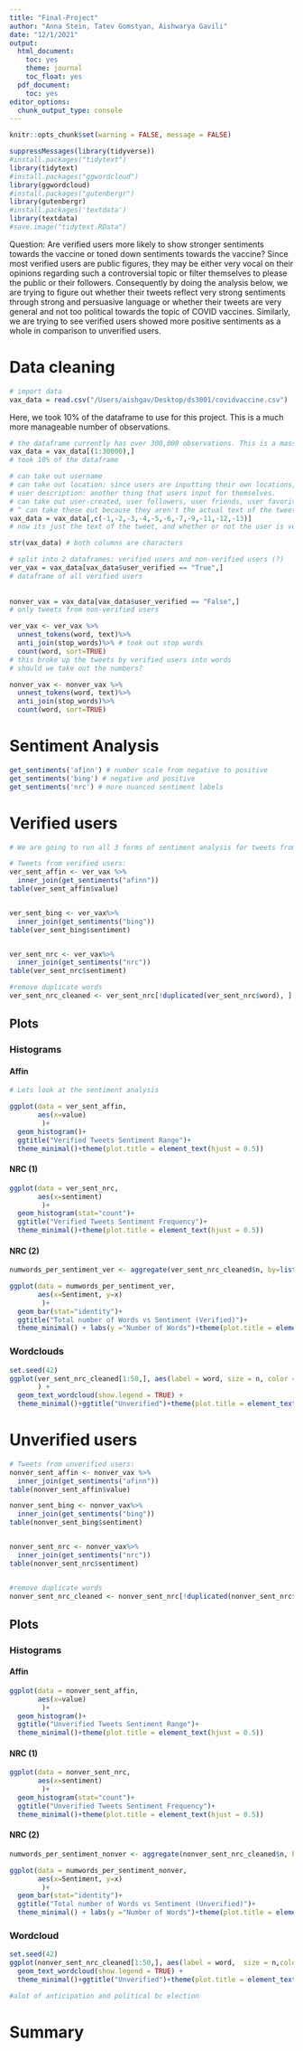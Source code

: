 ```yaml
---
title: "Final-Project"
author: "Anna Stein, Tatev Gomstyan, Aishwarya Gavili"
date: "12/1/2021"
output:
  html_document:
    toc: yes
    theme: journal
    toc_float: yes
  pdf_document:
    toc: yes
editor_options:
  chunk_output_type: console
---
```


```r
knitr::opts_chunk$set(warning = FALSE, message = FALSE) 
```

```r
suppressMessages(library(tidyverse))
#install.packages("tidytext")
library(tidytext)
#install.packages("ggwordcloud")
library(ggwordcloud)
#install.packages("gutenbergr") 
library(gutenbergr)
#install.packages('textdata')
library(textdata)
#save.image("tidytext.RData")
```

Question: Are verified users more likely to show stronger sentiments towards the vaccine or toned down sentiments towards the vaccine?  Since most verified users are public figures, they may be either very vocal on their opinions regarding such a controversial topic or filter themselves to please the public or their followers. Consequently by doing the analysis below, we are trying to figure out whether their tweets reflect very strong sentiments through strong and persuasive language or whether their tweets are very general and not too political towards the topic of COVID vaccines.  Similarly, we are trying to see verified users showed more positive sentiments as a whole in comparison to unverified users.


# Data cleaning

```r
# import data
vax_data = read.csv("/Users/aishgav/Desktop/ds3001/covidvaccine.csv")
```

Here, we took 10% of the dataframe to use for this project. This is a much more manageable number of observations.
```r
# the dataframe currently has over 300,000 observations. This is a massive dataframe. We don't need that many rows. 
vax_data = vax_data[(1:30000),]
# took 10% of the dataframe 
```


```r
# can take out username
# can take out location: since users are inputting their own locations, the data here is not easily organizable
# user description: another thing that users input for themselves. 
# can take out user-created, user followers, user friends, user favorites, source, is_retweet
# ^ can take these out because they aren't the actual text of the tweet 
vax_data = vax_data[,c(-1,-2,-3,-4,-5,-6,-7,-9,-11,-12,-13)]
# now its just the text of the tweet, and whether or not the user is verified 

str(vax_data) # both columns are characters

# split into 2 dataframes: verified users and non-verified users (?)
ver_vax = vax_data[vax_data$user_verified == "True",]
# dataframe of all verified users 
  
  
nonver_vax = vax_data[vax_data$user_verified == "False",]
# only tweets from non-verified users
```

```r
ver_vax <- ver_vax %>%
  unnest_tokens(word, text)%>%
  anti_join(stop_words)%>% # took out stop words
  count(word, sort=TRUE)
# this broke up the tweets by verified users into words 
# should we take out the numbers? 

nonver_vax <- nonver_vax %>%
  unnest_tokens(word, text)%>%
  anti_join(stop_words)%>% 
  count(word, sort=TRUE)

```

# Sentiment Analysis

```r
get_sentiments('afinn') # number scale from negative to positive 
get_sentiments('bing') # negative and positive 
get_sentiments('nrc') # more nuanced sentiment labels
```

# Verified users
```r
# We are going to run all 3 forms of sentiment analysis for tweets from verified users, and then tweets from unverified users. 

# Tweets from verified users: 
ver_sent_affin <- ver_vax %>%
  inner_join(get_sentiments("afinn"))
table(ver_sent_affin$value)


ver_sent_bing <- ver_vax%>%
  inner_join(get_sentiments("bing"))
table(ver_sent_bing$sentiment)


ver_sent_nrc <- ver_vax%>%
  inner_join(get_sentiments("nrc"))
table(ver_sent_nrc$sentiment)

```

```r
#remove duplicate words 
ver_sent_nrc_cleaned <- ver_sent_nrc[!duplicated(ver_sent_nrc$word), ]
```

## Plots 

### Histograms

#### Affin
```r
# Lets look at the sentiment analysis

ggplot(data = ver_sent_affin, 
       aes(x=value)
        )+
  geom_histogram()+
  ggtitle("Verified Tweets Sentiment Range")+
  theme_minimal()+theme(plot.title = element_text(hjust = 0.5))

```

#### NRC (1) 

```r
ggplot(data = ver_sent_nrc, 
       aes(x=sentiment)
        )+
  geom_histogram(stat="count")+
  ggtitle("Verified Tweets Sentiment Frequency")+
  theme_minimal()+theme(plot.title = element_text(hjust = 0.5))

```


#### NRC (2)
```r
numwords_per_sentiment_ver <- aggregate(ver_sent_nrc_cleaned$n, by=list(Sentiment=ver_sent_nrc_cleaned$sentiment), FUN=sum)

ggplot(data = numwords_per_sentiment_ver, 
       aes(x=Sentiment, y=x)
        )+
  geom_bar(stat="identity")+
  ggtitle("Total number of Words vs Sentiment (Verified)")+
  theme_minimal() + labs(y ="Number of Words")+theme(plot.title = element_text(hjust = 0.5))

```

### Wordclouds

```r

set.seed(42)
ggplot(ver_sent_nrc_cleaned[1:50,], aes(label = word, size = n, color = sentiment)
       ) +
  geom_text_wordcloud(show.legend = TRUE) +
  theme_minimal()+ggtitle("Unverified")+theme(plot.title = element_text(hjust = 0.5))

```

# Unverified users 

```r
# Tweets from unverified users: 
nonver_sent_affin <- nonver_vax %>%
  inner_join(get_sentiments("afinn"))
table(nonver_sent_affin$value)

nonver_sent_bing <- nonver_vax%>%
  inner_join(get_sentiments("bing"))
table(nonver_sent_bing$sentiment)


nonver_sent_nrc <- nonver_vax%>%
  inner_join(get_sentiments("nrc"))
table(nonver_sent_nrc$sentiment)



```

```r
#remove duplicate words 
nonver_sent_nrc_cleaned <- nonver_sent_nrc[!duplicated(nonver_sent_nrc$word), ]

```


## Plots 

### Histograms

#### Affin
```r
ggplot(data = nonver_sent_affin, 
       aes(x=value)
        )+
  geom_histogram()+
  ggtitle("Unverified Tweets Sentiment Range")+
  theme_minimal()+theme(plot.title = element_text(hjust = 0.5))
```

#### NRC (1)

```r
ggplot(data = nonver_sent_nrc, 
       aes(x=sentiment)
        )+
  geom_histogram(stat="count")+
  ggtitle("Unverified Tweets Sentiment Frequency")+
  theme_minimal()+theme(plot.title = element_text(hjust = 0.5))

```

#### NRC (2)

```r
numwords_per_sentiment_nonver <- aggregate(nonver_sent_nrc_cleaned$n, by=list(Sentiment=nonver_sent_nrc_cleaned$sentiment), FUN=sum)

ggplot(data = numwords_per_sentiment_nonver, 
       aes(x=Sentiment, y=x)
        )+
  geom_bar(stat="identity")+
  ggtitle("Total number of Words vs Sentiment (Unverified)")+
  theme_minimal() + labs(y ="Number of Words")+theme(plot.title = element_text(hjust = 0.5))

```

### Wordcloud
```r

set.seed(42)
ggplot(nonver_sent_nrc_cleaned[1:50,], aes(label = word,  size = n,color = sentiment)) +
  geom_text_wordcloud(show.legend = TRUE) +
  theme_minimal()+ggtitle("Unverified")+theme(plot.title = element_text(hjust = 0.5))

#alot of anticipation and political bc election
```

# Summary
